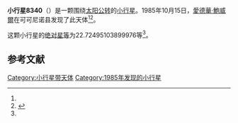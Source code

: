 {{Infobox planet
| bgcolour = #FFFFC0
| name = 8340 Mumma
| symbol = 
| image = 
| caption = 
| discovery = yes
| discovery_ref = 
| discoverer = [[愛德華·鮑威爾|愛德華·鮑威爾]]
| discovery_site = [[可可尼诺县|可可尼诺县]] 
| discovered = 1985年10月15日
| designations = yes
| mp_name = 
| named_after = 
| alt_names = 1985 TS1/ 1990 SR10
| mp_category = [[主带小行星|主带小行星]]
| orbit_ref = <ref name="a">[http://ssd.jpl.nasa.gov/sbdb.cgi?sstr=8340 8340 Mumma] {{Wayback|url=http://ssd.jpl.nasa.gov/sbdb.cgi?sstr=8340 |date=20210718065635 }}，小行星數據庫瀏覽器（JPL Small-Body Database Browser）－[[美国国家航空航天局|美国国家航空航天局]]喷气推进实验室</ref>
| epoch = 2456400.5 (2013年4月18日更新)
| aphelion = {{convert|3.005598210447701|AU|km|3|abbr=on|lk=out}}
| perihelion = {{convert|2.930980341906434|AU|km|3|abbr=on}}
| semimajor = {{convert|2.968289276177068|AU|km|3|abbr=on}}
| eccentricity = 0.012569171
| period = 1867.917803 [[日|日]]<br />5.11[[儒略年|儒略年]]
| avg_speed = 
| inclination = 8.289572075930108
| asc_node = 278.70467949
| mean_anomaly = 
| arg_peri = 22.72495103899976
| satellites = 
| physical_characteristics = yes
| dimensions = 
| mass = 
| density = 
| surface_grav = 
| escape_velocity = 
| sidereal_day = 
| axial_tilt = 
| pole_ecliptic_lat = 
| pole_ecliptic_lon = 
| albedo = 
| temperatures= 
| temp_name1 = 
| mean_temp_1 = 
| max_temp_1 = 
| temp_name2 = 
| max_temp_2 = 
| spectral_type = 
| abs_magnitude = 22.72495103899976
}}

'''小行星8340'''（{{lang-en|8340 Mumma}}）是一颗围绕[[太阳|太阳]][[公转|公转]]的[[小行星|小行星]]。1985年10月15日，[[愛德華·鮑威爾|愛德華·鮑威爾]]在可可尼诺县发现了此天体<ref name="a" /><ref>{{cite news|title=小行星列表|url=http://cfa-www.harvard.edu/iau/lists/NumberedMPs.txt|accessdate=2013-07-08|newspaper=哈佛大学|archive-date=2008-05-17|archive-url=https://web.archive.org/web/20080517010638/http://cfa-www.harvard.edu/iau/lists/NumberedMPs.txt|dead-url=no}}</ref>。

这颗小行星的[[绝对星等|绝对星等]]为22.72495103899976等<ref name="a" />。

==参考文献==
{{reflist}}
{{Minor Planet Number|[[小行星8339|小行星8339]]|[[小行星8341|小行星8341]]}}

{{小天体}}

[[Category:小行星带天体|Category:小行星带天体]]
[[Category:1985年发现的小行星|Category:1985年发现的小行星]]

{{asteroid-stub}}